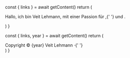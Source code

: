
  const { links } = await getContent()
  return (
    <p class="section__intro">
      Hallo, ich bin Veit Lehmann, <Link id={1} text={links[1]} /> mit einer
      Passion für <Link id={2} text={links[2]} />,{' '}
      <Link id={3} text={links[3]} /> und <Link id={4} text={links[4]} />.
    </p>
  )
}

  const { links, year } = await getContent()
  return (
    <footer class="footer">
      Copyright &copy; {year} Veit Lehmann &middot;{' '}
      <Link id={5} text={links[5]} />
    </footer>
  )
}
